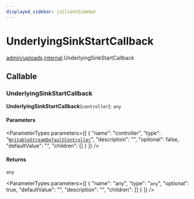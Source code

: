 ```yaml
---
displayed_sidebar: jsClientSidebar
---
```



# UnderlyingSinkStartCallback

[admin/uploads](../../modules/admin_uploads.mdx).[internal](../../admin_uploads/modules/admin_uploads.internal.mdx).UnderlyingSinkStartCallback

## Callable

### UnderlyingSinkStartCallback

**UnderlyingSinkStartCallback**(`controller`): `any`

#### Parameters

<ParameterTypes parameters={[
  {
    "name": "controller",
    "type": "[`WritableStreamDefaultController`](../../admin_uploads/modules/admin_uploads.internal.mdx#writablestreamdefaultcontroller)",
    "description": "",
    "optional": false,
    "defaultValue": "",
    "children": []
  }
]} />

#### Returns

`any`

<ParameterTypes parameters={[
  {
    "name": "any",
    "type": "`any`",
    "optional": true,
    "defaultValue": "",
    "description": "",
    "children": []
  }
]} />
